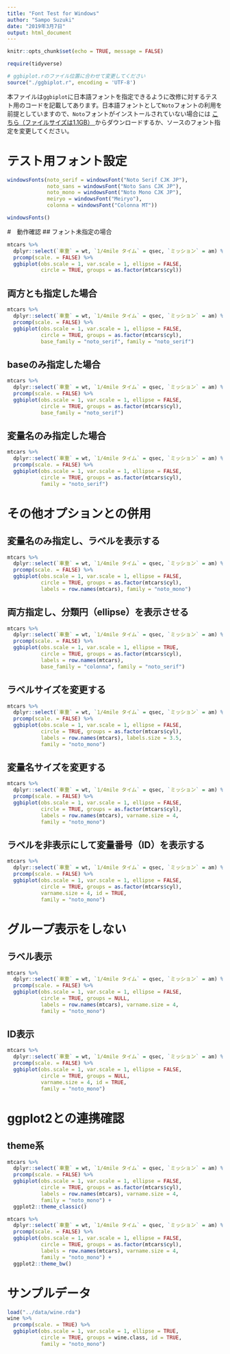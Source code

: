 ---
title: "Font Test for Windows"
author: "Sampo Suzuki"
date: "2019年3月7日"
output: html_document
---

```{r setup, include=FALSE}
knitr::opts_chunk$set(echo = TRUE, message = FALSE)

require(tidyverse)

# ggbiplot.rのファイル位置に合わせて変更してください
source("./ggbiplot.r", encoding = 'UTF-8')
```

本ファイルは`ggbiplot`に日本語フォントを指定できるように改修に対するテスト用のコードを記載してあります。日本語フォントとして`Noto`フォントの利用を前提としていますので、`Noto`フォントがインストールされていない場合には [こちら（ファイルサイズは1.1GB） <i class="fa fa-external-link"></i>](https://www.google.com/get/noto/help/install/){target="_blank" title="Google Note Fonts"} からダウンロードするか、ソースのフォント指定を変更してください。


# テスト用フォント設定
```{r}
windowsFonts(noto_serif = windowsFont("Noto Serif CJK JP"),
             noto_sans = windowsFont("Noto Sans CJK JP"),
             noto_mono = windowsFont("Noto Mono CJK JP"),
             meiryo = windowsFont("Meiryo"),
             colonna = windowsFont("Colonna MT"))

windowsFonts()
```


#　動作確認
## フォント未指定の場合
```{r}
mtcars %>% 
  dplyr::select(`車重` = wt, `1/4mile タイム` = qsec, `ミッション` = am) %>%
  prcomp(scale. = FALSE) %>%
  ggbiplot(obs.scale = 1, var.scale = 1, ellipse = FALSE,
           circle = TRUE, groups = as.factor(mtcars$cyl))
```

## 両方とも指定した場合
```{r}
mtcars %>% 
  dplyr::select(`車重` = wt, `1/4mile タイム` = qsec, `ミッション` = am) %>%
  prcomp(scale. = FALSE) %>%
  ggbiplot(obs.scale = 1, var.scale = 1, ellipse = FALSE,
           circle = TRUE, groups = as.factor(mtcars$cyl),
           base_family = "noto_serif", family = "noto_serif")
```

## baseのみ指定した場合
```{r}
mtcars %>% 
  dplyr::select(`車重` = wt, `1/4mile タイム` = qsec, `ミッション` = am) %>%
  prcomp(scale. = FALSE) %>%
  ggbiplot(obs.scale = 1, var.scale = 1, ellipse = FALSE,
           circle = TRUE, groups = as.factor(mtcars$cyl),
           base_family = "noto_serif")
```

## 変量名のみ指定した場合
```{r}
mtcars %>% 
  dplyr::select(`車重` = wt, `1/4mile タイム` = qsec, `ミッション` = am) %>%
  prcomp(scale. = FALSE) %>%
  ggbiplot(obs.scale = 1, var.scale = 1, ellipse = FALSE,
           circle = TRUE, groups = as.factor(mtcars$cyl),
           family = "noto_serif")
```

# その他オプションとの併用
## 変量名のみ指定し、ラベルを表示する
```{r}
mtcars %>% 
  dplyr::select(`車重` = wt, `1/4mile タイム` = qsec, `ミッション` = am) %>%
  prcomp(scale. = FALSE) %>%
  ggbiplot(obs.scale = 1, var.scale = 1, ellipse = FALSE,
           circle = TRUE, groups = as.factor(mtcars$cyl),
           labels = row.names(mtcars), family = "noto_mono")
```


## 両方指定し、分類円（ellipse）を表示させる
```{r}
mtcars %>% 
  dplyr::select(`車重` = wt, `1/4mile タイム` = qsec, `ミッション` = am) %>%
  prcomp(scale. = FALSE) %>%
  ggbiplot(obs.scale = 1, var.scale = 1, ellipse = TRUE,
           circle = TRUE, groups = as.factor(mtcars$cyl),
           labels = row.names(mtcars), 
           base_family = "colonna", family = "noto_serif")
```

## ラベルサイズを変更する
```{r}
mtcars %>% 
  dplyr::select(`車重` = wt, `1/4mile タイム` = qsec, `ミッション` = am) %>%
  prcomp(scale. = FALSE) %>%
  ggbiplot(obs.scale = 1, var.scale = 1, ellipse = FALSE,
           circle = TRUE, groups = as.factor(mtcars$cyl),
           labels = row.names(mtcars), labels.size = 3.5,
           family = "noto_mono")
```

## 変量名サイズを変更する
```{r}
mtcars %>% 
  dplyr::select(`車重` = wt, `1/4mile タイム` = qsec, `ミッション` = am) %>%
  prcomp(scale. = FALSE) %>%
  ggbiplot(obs.scale = 1, var.scale = 1, ellipse = FALSE,
           circle = TRUE, groups = as.factor(mtcars$cyl),
           labels = row.names(mtcars), varname.size = 4,
           family = "noto_mono")
```

## ラベルを非表示にして変量番号（ID）を表示する
```{r}
mtcars %>% 
  dplyr::select(`車重` = wt, `1/4mile タイム` = qsec, `ミッション` = am) %>%
  prcomp(scale. = FALSE) %>%
  ggbiplot(obs.scale = 1, var.scale = 1, ellipse = FALSE,
           circle = TRUE, groups = as.factor(mtcars$cyl),
           varname.size = 4, id = TRUE, 
           family = "noto_mono")
```

# グループ表示をしない
## ラベル表示
```{r}
mtcars %>% 
  dplyr::select(`車重` = wt, `1/4mile タイム` = qsec, `ミッション` = am) %>%
  prcomp(scale. = FALSE) %>%
  ggbiplot(obs.scale = 1, var.scale = 1, ellipse = FALSE,
           circle = TRUE, groups = NULL,
           labels = row.names(mtcars), varname.size = 4,
           family = "noto_mono")
```

## ID表示
```{r}
mtcars %>% 
  dplyr::select(`車重` = wt, `1/4mile タイム` = qsec, `ミッション` = am) %>%
  prcomp(scale. = FALSE) %>%
  ggbiplot(obs.scale = 1, var.scale = 1, ellipse = FALSE,
           circle = TRUE, groups = NULL,
           varname.size = 4, id = TRUE, 
           family = "noto_mono")
```

# ggplot2との連携確認

## theme系
```{r}
mtcars %>% 
  dplyr::select(`車重` = wt, `1/4mile タイム` = qsec, `ミッション` = am) %>%
  prcomp(scale. = FALSE) %>%
  ggbiplot(obs.scale = 1, var.scale = 1, ellipse = FALSE,
           circle = TRUE, groups = as.factor(mtcars$cyl),
           labels = row.names(mtcars), varname.size = 4,
           family = "noto_mono") + 
  ggplot2::theme_classic()
```

```{r}
mtcars %>% 
  dplyr::select(`車重` = wt, `1/4mile タイム` = qsec, `ミッション` = am) %>%
  prcomp(scale. = FALSE) %>%
  ggbiplot(obs.scale = 1, var.scale = 1, ellipse = FALSE,
           circle = TRUE, groups = as.factor(mtcars$cyl),
           labels = row.names(mtcars), varname.size = 4,
           family = "noto_mono") + 
  ggplot2::theme_bw()
```

# サンプルデータ
```{r}
load("../data/wine.rda")
wine %>% 
  prcomp(scale. = TRUE) %>% 
  ggbiplot(obs.scale = 1, var.scale = 1, ellipse = TRUE,
           circle = TRUE, groups = wine.class, id = TRUE,
           family = "noto_mono")
```